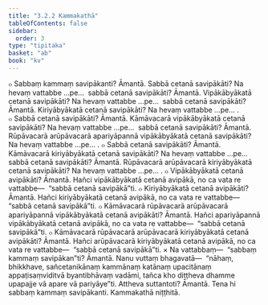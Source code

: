 ```yaml
---
title: "3.2.2 Kammakathā"
tableOfContents: false
sidebar:
  order: 3
type: "tipitaka"
basket: "ab"
book: "kv"
---
```



<DynamicBreadcrumb />

<Division number="633" book="kv" bookNo="32" page="336">

<Paragraph number="2089" book="kv">
๐ Sabbaṃ kammaṃ savipākanti? Āmantā. Sabbā cetanā savipākāti? Na hevaṃ vattabbe …pe…  sabbā cetanā savipākāti? Āmantā. Vipākābyākatā cetanā savipākāti? Na hevaṃ vattabbe …pe…  sabbā cetanā savipākāti? Āmantā. Kiriyābyākatā cetanā savipākāti? Na hevaṃ vattabbe …pe… .
</Paragraph>

<Paragraph number="2090" book="kv">
๐ Sabbā cetanā savipākāti? Āmantā. Kāmāvacarā vipākābyākatā cetanā savipākāti? Na hevaṃ vattabbe …pe…  sabbā cetanā savipākāti? Āmantā. Rūpāvacarā arūpāvacarā apariyāpannā vipākābyākatā cetanā savipākāti? Na hevaṃ vattabbe …pe… .
</Paragraph>

<Paragraph number="2091" book="kv">
๐ Sabbā cetanā savipākāti? Āmantā. Kāmāvacarā kiriyābyākatā cetanā savipākāti? Na hevaṃ vattabbe …pe…  sabbā cetanā savipākāti? Āmantā. Rūpāvacarā arūpāvacarā kiriyābyākatā cetanā savipākāti? Na hevaṃ vattabbe …pe… .
</Paragraph>

</Division>
<Division number="634" book="kv" bookNo="32" page="337">

<Paragraph number="2092" book="kv">
๐ Vipākābyākatā cetanā avipākāti? Āmantā. Hañci vipākābyākatā cetanā avipākā, no ca vata re vattabbe—  “sabbā cetanā savipākā”ti.
</Paragraph>

<Paragraph number="2093" book="kv">
๐ Kiriyābyākatā cetanā avipākāti? Āmantā. Hañci kiriyābyākatā cetanā avipākā, no ca vata re vattabbe—  “sabbā cetanā savipākā”ti.
</Paragraph>

<Paragraph number="2094" book="kv">
๐ Kāmāvacarā rūpāvacarā arūpāvacarā apariyāpannā vipākābyākatā cetanā avipākāti? Āmantā. Hañci apariyāpannā vipākābyākatā cetanā avipākā, no ca vata re vattabbe—  “sabbā cetanā savipākā”ti.
</Paragraph>

<Paragraph number="2095" book="kv">
๐ Kāmāvacarā rūpāvacarā arūpāvacarā kiriyābyākatā cetanā avipākāti? Āmantā. Hañci arūpāvacarā kiriyābyākatā cetanā avipākā, no ca vata re vattabbe—  “sabbā cetanā savipākā”ti.
</Paragraph>

</Division>
<Division number="635" book="kv" bookNo="32" page="337">

<Paragraph number="2096" book="kv">
× Na vattabbaṃ—  “sabbaṃ kammaṃ savipākan”ti? Āmantā. Nanu vuttaṃ bhagavatā—  “nāhaṃ, bhikkhave, sañcetanikānaṃ kammānaṃ katānaṃ upacitānaṃ appaṭisaṃviditvā byantibhāvaṃ vadāmi, tañca kho diṭṭheva dhamme upapajje vā apare vā pariyāye”ti. Attheva suttantoti? Āmantā. Tena hi sabbaṃ kammaṃ savipākanti.

</Paragraph>
</Division>

<Paragraph number="2097" type="center" book="kv">
Kammakathā niṭṭhitā.
</Paragraph>
